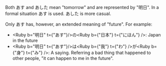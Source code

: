 
Both あす and あした mean "tomorrow" and are represented by "明日". In a formal situation あす is used. あした is more casual.

Only あす has, however, an extended meaning of "future". For example:
* <Ruby b="明日" t={"あす"}/>の<Ruby b={"日本"} t={"にほん"} />: Japan in the future
* <Ruby b="明日" t={"あす"}/>は<Ruby b={"我"} t={"わ"} />が<Ruby b={"身"} t={"み"} />: A saying. Referring a bad thing that happened to other people, "it can happen to me in the future".